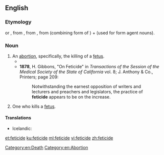 ==English==

===Etymology===
{{suffix|fetus|cide|lang=en}} or {{suffix|fetus|icide|lang=en}}, from {{etyl|fr|en}} {{term|-cide|lang=fr}}, from {{etyl|la|en}} {{term|-cida||cutter, killer|lang=la}}, from {{term|-cid|lang=la}} (combining form of {{m|la|caedō||cut, kill}}) + {{term|-a||-er|lang=la}} (used for form agent nouns).

===Noun===
{{en-noun}}

# An [[abortion]], specifically, the killing of a [[fetus]]. 
#* {{quote-book|title=Abortion in Judaism
|author=Daniel Schiff
|publisher=Cambridge University Press
|year=2002
|isbn=0521521661|page=68
|passage=Zimra, then, takes an unequivocal stance; favoring Rashi's view over that of Maimonides, he offers little comfort for the ''rodef'' approach, holding instead that '''feticide''' cannot be regarded as murder becaue the fetus is not a ''nefesh''.}}
#* '''1878''', H. Gibbons, "On Feticide" in ''Transactions of the Session of the Medical Society of the State of California'' vol. 8; J. Anthony & Co., Printers; page 209:
#*: Notwithstanding the earnest opposition of writers and lecturers and preachers and legislators, the practice of '''feticide''' appears to be on the increase.
# One who kills a [[fetus]].

====Translations====
{{trans-top|killing of a fetus}}
* Icelandic: {{t|is|fósturdráp|n}}
{{trans-mid}}
{{trans-bottom}}

{{trans-top|one who kills a fetus}}
{{trans-mid}}
{{trans-bottom}}

[[Category:en:Death]]
[[Category:en:Abortion]]

[[et:feticide]]
[[ku:feticide]]
[[ml:feticide]]
[[vi:feticide]]
[[zh:feticide]]